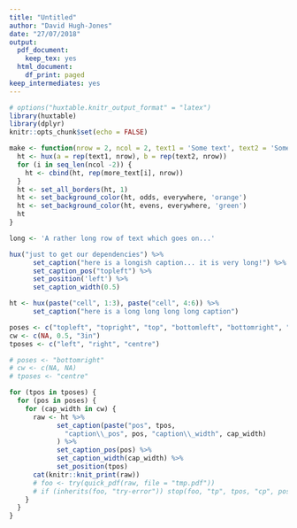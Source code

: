 ```yaml
---
title: "Untitled"
author: "David Hugh-Jones"
date: "27/07/2018"
output:
  pdf_document:
    keep_tex: yes
  html_document:
    df_print: paged
keep_intermediates: yes
---
```


```r
# options("huxtable.knitr_output_format" = "latex")
library(huxtable)
library(dplyr)
knitr::opts_chunk$set(echo = FALSE)


```


```r

make <- function(nrow = 2, ncol = 2, text1 = 'Some text', text2 = 'Some more text', more_text = 'Some text') {
  ht <- hux(a = rep(text1, nrow), b = rep(text2, nrow))
  for (i in seq_len(ncol -2)) {
    ht <- cbind(ht, rep(more_text[i], nrow))
  }
  ht <- set_all_borders(ht, 1)
  ht <- set_background_color(ht, odds, everywhere, 'orange')
  ht <- set_background_color(ht, evens, everywhere, 'green')
  ht
}

long <- 'A rather long row of text which goes on...'

```

```r
hux("just to get our dependencies") %>% 
      set_caption("here is a longish caption... it is very long!") %>%
      set_caption_pos("topleft") %>% 
      set_position('left') %>% 
      set_caption_width(0.5)
```



```r
ht <- hux(paste("cell", 1:3), paste("cell", 4:6)) %>% 
      set_caption("here is a long long long long caption")

poses <- c("topleft", "topright", "top", "bottomleft", "bottomright", "bottom")
cw <- c(NA, 0.5, "3in")
tposes <- c("left", "right", "centre")

# poses <- "bottomright"
# cw <- c(NA, NA)
# tposes <- "centre"

for (tpos in tposes) {
  for (pos in poses) {
    for (cap_width in cw) {
      raw <- ht %>% 
            set_caption(paste("pos", tpos, 
              "caption\\_pos", pos, "caption\\_width", cap_width)
            ) %>% 
            set_caption_pos(pos) %>% 
            set_caption_width(cap_width) %>% 
            set_position(tpos) 
      cat(knitr::knit_print(raw))
      # foo <- try(quick_pdf(raw, file = "tmp.pdf"))
      # if (inherits(foo, "try-error")) stop(foo, "tp", tpos, "cp", pos, "cw", cap_width)
    }
  }
}
```

